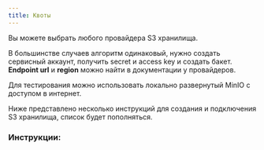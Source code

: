 ```yaml
---
title: Квоты
---
```








Вы можете выбрать любого провайдера S3 хранилища.

В большинстве случаев алгоритм одинаковый, нужно создать сервисный аккаунт, получить secret и access key и создать бакет.
**Endpoint url** и **region** можно найти в документации у провайдеров.

<Aside type="tip">
  Для тестирования можно использовать локально развернутый MinIO с доступом в интернет.
</Aside>

Ниже представлено несколько инструкций для создания и подключения S3 хранилища, список будет пополняться.

### Инструкции:

<CardGrid>
  <ImageCardLink href="./s3-list/vk" sources={[VKBlack, VKWhite]} alt="VK Cloud logo" />
  <ImageCardLink href="./s3-list/backblaze" sources={[BackblazeBlack, BackblazeWhite]} alt="Backblaze logo" />
  <ImageCardLink href="./s3-list/selectel" sources={[SelectelBlack, SelectelWhite]} alt="Selectel logo" />
</CardGrid>
